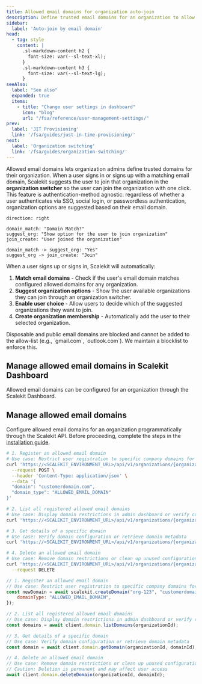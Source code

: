 ```yaml
---
title: Allowed email domains for organization auto-join
description: Define trusted email domains for an organization to allow user to directly join an workspace
sidebar:
  label: 'Auto‑join by email domain'
head:
  - tag: style
    content: |
      .sl-markdown-content h2 {
        font-size: var(--sl-text-xl);
      }
      .sl-markdown-content h3 {
        font-size: var(--sl-text-lg);
      }
seeAlso:
  label: "See also"
  expanded: true
  items:
    - title: "Change user settings in dashboard"
      icon: "blog"
      url: "/fsa/reference/user-management-settings/"
prev:
  label: 'JIT Provisioning'
  link: '/fsa/guides/just-in-time-provisioning/'
next:
  label: 'Organization switching'
  link: '/fsa/guides/organization-switching/'
---
```



Allowed email domains lets organization admins define trusted domains for their organization. When a user signs in or signs up with a matching email domain, Scalekit suggests the user to join that organization in the **organization switcher** so the user can join the organization with one click. This feature is authentication-method agnostic: regardless of whether a user authenticates via SSO, social login, or passwordless authentication, organization options are suggested based on their email domain.


```d2
direction: right

domain_match: "Domain Match?"
suggest_org: "Show option for the user to join organization"
join_create: "User joined the organization"

domain_match -> suggest_org: "Yes"
suggest_org -> join_create: "Join"
```


When a user signs up or signs in, Scalekit will automatically:

<Steps>

1. **Match email domains** - Check if the user's email domain matches configured allowed domains for any organization.
2. **Suggest organization options** - Show the user available organizations they can join through an organization switcher.
3. **Enable user choice** - Allow users to decide which of the suggested organizations they want to join.
4. **Create organization membership** - Automatically add the user to their selected organization.

</Steps>

<Aside type="note" title="Security consideration">
Disposable and public email domains are blocked and cannot be added to the allow-list (e.g., `gmail.com`, `outlook.com`). We maintain a blocklist to enforce this.
</Aside>

## Manage allowed email domains in Scalekit Dashboard

Allowed email domains can be configured for an organization through the Scalekit Dashboard.

## Manage allowed email domains <Badge text='API'/>
Configure allowed email domains for an organization programmatically through the Scalekit API. Before proceeding, complete the steps in the [installation guide](/authenticate/installation/).

<Tabs>
<TabItem label="cURL">

```sh title="Register, list, get, and delete allowed email domains" frame="terminal" "ALLOWED_EMAIL_DOMAIN" showLineNumbers=false
# 1. Register an allowed email domain
# Use case: Restrict user registration to specific company domains for B2B applications
curl 'https://<SCALEKIT_ENVIRONMENT_URL>/api/v1/organizations/{organization_id}/domains' \
  --request POST \
  --header 'Content-Type: application/json' \
  --data '{
  "domain": "customerdomain.com",
  "domain_type": "ALLOWED_EMAIL_DOMAIN"
}'

# 2. List all registered allowed email domains
# Use case: Display domain restrictions in admin dashboard or verify current settings
curl 'https://<SCALEKIT_ENVIRONMENT_URL>/api/v1/organizations/{organization_id}/domains'

# 3. Get details of a specific domain
# Use case: Verify domain configuration or retrieve domain metadata
curl 'https://<SCALEKIT_ENVIRONMENT_URL>/api/v1/organizations/{organization_id}/domains/{domain_id}'

# 4. Delete an allowed email domain
# Use case: Remove domain restrictions or clean up unused configurations
curl 'https://<SCALEKIT_ENVIRONMENT_URL>/api/v1/organizations/{organization_id}/domains/{domain_id}' \
  --request DELETE
```

</TabItem>
<TabItem label="Nodejs">

```js title="Register, list, get, and delete allowed email domains" frame="terminal" wrap
// 1. Register an allowed email domain
// Use case: Restrict user registration to specific company domains for B2B applications
const newDomain = await scalekit.createDomain("org-123", "customerdomain.com", {
	domainType: "ALLOWED_EMAIL_DOMAIN",
});

// 2. List all registered allowed email domains
// Use case: Display domain restrictions in admin dashboard or verify current settings
const domains = await client.domain.listDomains(organizationId);

// 3. Get details of a specific domain
// Use case: Verify domain configuration or retrieve domain metadata
const domain = await client.domain.getDomain(organizationId, domainId);

// 4. Delete an allowed email domain
// Use case: Remove domain restrictions or clean up unused configurations
// Caution: Deletion is permanent and may affect user access
await client.domain.deleteDomain(organizationId, domainId);
```

</TabItem>
</Tabs>
